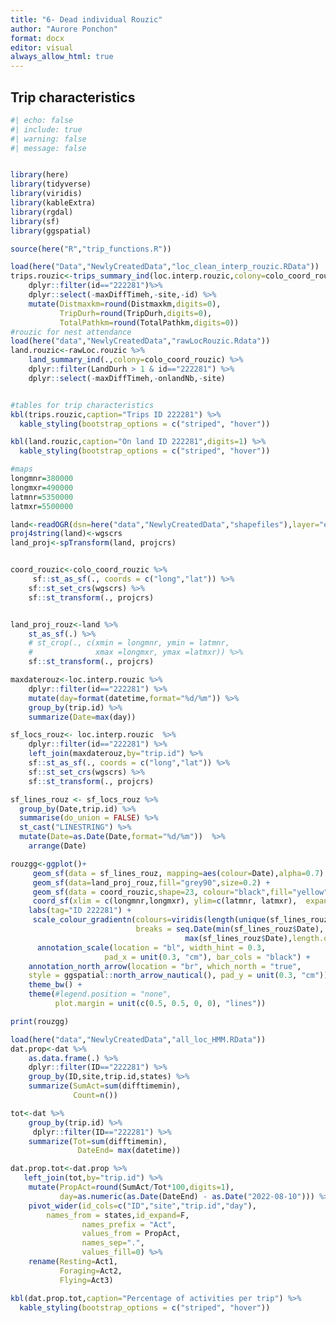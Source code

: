```yaml
---
title: "6- Dead individual Rouzic"
author: "Aurore Ponchon"
format: docx
editor: visual
always_allow_html: true
---
```


## Trip characteristics

```r
#| echo: false
#| include: true
#| warning: false
#| message: false


library(here)
library(tidyverse)
library(viridis)
library(kableExtra)
library(rgdal)
library(sf)
library(ggspatial)

source(here("R","trip_functions.R"))

load(here("Data","NewlyCreatedData","loc_clean_interp_rouzic.RData"))
trips.rouzic<-trips_summary_ind(loc.interp.rouzic,colony=colo_coord_rouzic) %>% 
    dplyr::filter(id=="222281")%>% 
    dplyr::select(-maxDiffTimeh,-site,-id) %>% 
    mutate(Distmaxkm=round(Distmaxkm,digits=0),
           TripDurh=round(TripDurh,digits=0),
           TotalPathkm=round(TotalPathkm,digits=0))
#rouzic for nest attendance
load(here("data","NewlyCreatedData","rawLocRouzic.Rdata"))
land.rouzic<-rawLoc.rouzic %>% 
    land_summary_ind(.,colony=colo_coord_rouzic) %>% 
    dplyr::filter(LandDurh > 1 & id=="222281") %>% 
    dplyr::select(-maxDiffTimeh,-onlandNb,-site)


#tables for trip characteristics
kbl(trips.rouzic,caption="Trips ID 222281") %>%
  kable_styling(bootstrap_options = c("striped", "hover"))

kbl(land.rouzic,caption="On land ID 222281",digits=1) %>%
  kable_styling(bootstrap_options = c("striped", "hover"))

#maps
longmnr=380000
longmxr=490000
latmnr=5350000
latmxr=5500000

land<-readOGR(dsn=here("data","NewlyCreatedData","shapefiles"),layer="euro_afri_map", verbose=FALSE)
proj4string(land)<-wgscrs
land_proj<-spTransform(land, projcrs)


coord_rouzic<-colo_coord_rouzic %>% 
     sf::st_as_sf(., coords = c("long","lat")) %>% 
    sf::st_set_crs(wgscrs) %>% 
    sf::st_transform(., projcrs)


land_proj_rouz<-land %>% 
    st_as_sf(.) %>% 
    # st_crop(., c(xmin = longmnr, ymin = latmnr, 
    #              xmax =longmxr, ymax =latmxr)) %>% 
    sf::st_transform(., projcrs)   

maxdaterouz<-loc.interp.rouzic %>% 
    dplyr::filter(id=="222281") %>% 
    mutate(day=format(datetime,format="%d/%m")) %>% 
    group_by(trip.id) %>% 
    summarize(Date=max(day))

sf_locs_rouz<- loc.interp.rouzic  %>% 
    dplyr::filter(id=="222281") %>% 
    left_join(maxdaterouz,by="trip.id") %>% 
    sf::st_as_sf(., coords = c("long","lat")) %>% 
    sf::st_set_crs(wgscrs) %>% 
    sf::st_transform(., projcrs) 

sf_lines_rouz <- sf_locs_rouz %>% 
  group_by(Date,trip.id) %>%
  summarise(do_union = FALSE) %>%
  st_cast("LINESTRING") %>% 
  mutate(Date=as.Date(Date,format="%d/%m"))  %>% 
    arrange(Date)

rouzgg<-ggplot()+
     geom_sf(data = sf_lines_rouz, mapping=aes(colour=Date),alpha=0.7) +
     geom_sf(data=land_proj_rouz,fill="grey90",size=0.2) +   
     geom_sf(data = coord_rouzic,shape=23, colour="black",fill="yellow", size=4) + 
     coord_sf(xlim = c(longmnr,longmxr), ylim=c(latmnr, latmxr),  expand = FALSE) +
    labs(tag="ID 222281") +
     scale_colour_gradientn(colours=viridis(length(unique(sf_lines_rouz$Date))),
                            breaks = seq.Date(min(sf_lines_rouz$Date),
                                       max(sf_lines_rouz$Date),length.out=4)) +
      annotation_scale(location = "bl", width_hint = 0.3,
                     pad_x = unit(0.3, "cm"), bar_cols = "black") +
    annotation_north_arrow(location = "br", which_north = "true",
    style = ggspatial::north_arrow_nautical(), pad_y = unit(0.3, "cm")) +
    theme_bw() +
    theme(#legend.position = "none",
          plot.margin = unit(c(0.5, 0.5, 0, 0), "lines"))

print(rouzgg)

load(here("data","NewlyCreatedData","all_loc_HMM.RData"))
dat.prop<-dat %>% 
    as.data.frame(.) %>% 
    dplyr::filter(ID=="222281") %>% 
    group_by(ID,site,trip.id,states) %>% 
    summarize(SumAct=sum(difftimemin),
              Count=n())

tot<-dat %>% 
    group_by(trip.id) %>% 
     dplyr::filter(ID=="222281") %>% 
    summarize(Tot=sum(difftimemin),
               DateEnd= max(datetime))

dat.prop.tot<-dat.prop %>% 
   left_join(tot,by="trip.id") %>% 
    mutate(PropAct=round(SumAct/Tot*100,digits=1),
           day=as.numeric(as.Date(DateEnd) - as.Date("2022-08-10"))) %>% 
    pivot_wider(id_cols=c("ID","site","trip.id","day"),
        names_from = states,id_expand=F,
                names_prefix = "Act",
                values_from = PropAct,
                names_sep=".",
                values_fill=0) %>% 
    rename(Resting=Act1,
           Foraging=Act2,
           Flying=Act3)

kbl(dat.prop.tot,caption="Percentage of activities per trip") %>%
  kable_styling(bootstrap_options = c("striped", "hover"))

```
